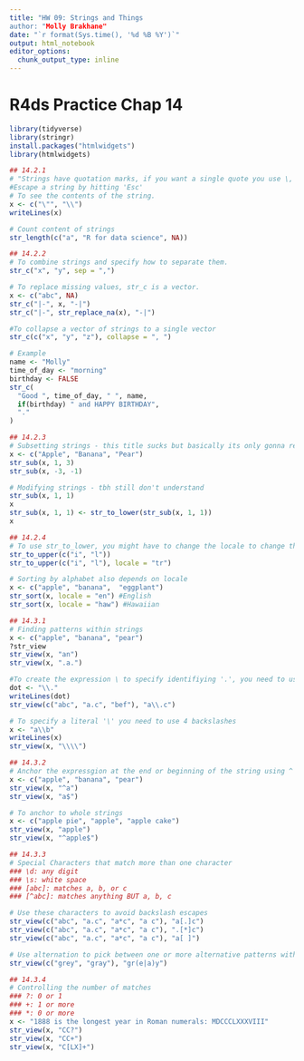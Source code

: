 ```yaml
---
title: "HW 09: Strings and Things
author: "Molly Brakhane"
date: "`r format(Sys.time(), '%d %B %Y')`"
output: html_notebook
editor_options: 
  chunk_output_type: inline
---
```


# R4ds Practice Chap 14
```r
library(tidyverse)
library(stringr)
install.packages("htmlwidgets")
library(htmlwidgets)
```
```r
## 14.2.1
# "Strings have quotation marks, if you want a single quote you use \, which means you have to \\ for an actual slash.
#Escape a string by hitting 'Esc'
# To see the contents of the string.
x <- c("\"", "\\")
writeLines(x)

# Count content of strings
str_length(c("a", "R for data science", NA))
```
```r
## 14.2.2
# To combine strings and specify how to separate them.
str_c("x", "y", sep = ",")

# To replace missing values, str_c is a vector.
x <- c("abc", NA)
str_c("|-", x, "-|")
str_c("|-", str_replace_na(x), "-|")

#To collapse a vector of strings to a single vector
str_c(c("x", "y", "z"), collapse = ", ")

# Example
name <- "Molly"
time_of_day <- "morning"
birthday <- FALSE
str_c(
  "Good ", time_of_day, " ", name,
  if(birthday) " and HAPPY BIRTHDAY",
  "."
)
```
```r
## 14.2.3
# Subsetting strings - this title sucks but basically its only gonna read the first three letters. 
x <- c("Apple", "Banana", "Pear")
str_sub(x, 1, 3)
str_sub(x, -3, -1)

# Modifying strings - tbh still don't understand
str_sub(x, 1, 1)
x
str_sub(x, 1, 1) <- str_to_lower(str_sub(x, 1, 1))
x
```
```r
## 14.2.4
# To use str_to_lower, you might have to change the locale to change the rules. See the Turkey I has a funky dot.
str_to_upper(c("i", "l"))
str_to_upper(c("i", "l"), locale = "tr")

# Sorting by alphabet also depends on locale
x <- c("apple", "banana",  "eggplant")
str_sort(x, locale = "en") #English
str_sort(x, locale = "haw") #Hawaiian
```
```r
## 14.3.1
# Finding patterns within strings
x <- c("apple", "banana", "pear")
?str_view
str_view(x, "an")
str_view(x, ".a.")

#To create the expression \ to specify identifiying '.', you need to use \\
dot <- "\\."
writeLines(dot)
str_view(c("abc", "a.c", "bef"), "a\\.c")

# To specify a literal '\' you need to use 4 backslashes
x <- "a\\b"
writeLines(x)
str_view(x, "\\\\")
```
```r
## 14.3.2
# Anchor the expressgion at the end or beginning of the string using ^ or $.
x <- c("apple", "banana", "pear")
str_view(x, "^a")
str_view(x, "a$")

# To anchor to whole strings
x <- c("apple pie", "apple", "apple cake")
str_view(x, "apple")
str_view(x, "^apple$")
```
```r
## 14.3.3
# Special Characters that match more than one character
### \d: any digit
### \s: white space
### [abc]: matches a, b, or c
### [^abc]: matches anything BUT a, b, c

# Use these characters to avoid backslash escapes
str_view(c("abc", "a.c", "a*c", "a c"), "a[.]c")
str_view(c("abc", "a.c", "a*c", "a c"), ".[*]c")
str_view(c("abc", "a.c", "a*c", "a c"), "a[ ]")

# Use alternation to pick between one or more alternative patterns with |
str_view(c("grey", "gray"), "gr(e|a)y")
```
```r
## 14.3.4
# Controlling the number of matches
### ?: 0 or 1
### +: 1 or more
### *: 0 or more
x <- "1888 is the longest year in Roman numerals: MDCCCLXXXVIII"
str_view(x, "CC?")
str_view(x, "CC+")
str_view(x, "C[LX]+")
```






















